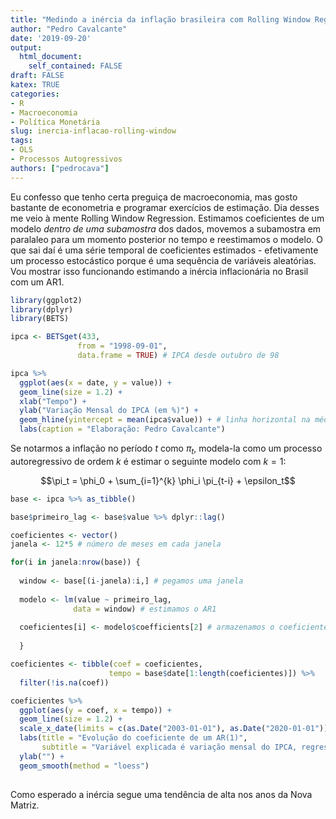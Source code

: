 ```yaml
---
title: "Medindo a inércia da inflação brasileira com Rolling Window Regression"
author: "Pedro Cavalcante"
date: '2019-09-20'
output:
  html_document:
    self_contained: FALSE
draft: FALSE
katex: TRUE
categories:
- R
- Macroeconomia
- Política Monetária
slug: inercia-inflacao-rolling-window
tags:
- OLS
- Processos Autogressivos
authors: ["pedrocava"]
---
```


Eu confesso que tenho certa preguiça de macroeconomia, mas gosto bastante de econometria e programar exercícios de estimação. Dia desses me veio à mente Rolling Window Regression. Estimamos coeficientes de um modelo _dentro de uma subamostra_ dos dados, movemos a subamostra em paralaleo para um momento posterior no tempo e reestimamos o modelo. O que sai daí é uma série temporal de coeficientes estimados - efetivamente um processo estocástico porque é uma sequência de variáveis aleatórias. Vou mostrar isso funcionando estimando a inércia inflacionária no Brasil com um AR1.

```R

library(ggplot2)
library(dplyr)
library(BETS)

ipca <- BETSget(433,
               from = "1998-09-01",
               data.frame = TRUE) # IPCA desde outubro de 98

ipca %>%
  ggplot(aes(x = date, y = value)) +
  geom_line(size = 1.2) +
  xlab("Tempo") +
  ylab("Variação Mensal do IPCA (em %)") +
  geom_hline(yintercept = mean(ipca$value)) + # linha horizontal na média
  labs(caption = "Elaboração: Pedro Cavalcante") 


```

Se notarmos a inflação no período $t$ como $\pi_t$, modela-la como um processo autoregressivo de ordem $k$ é estimar o seguinte modelo com $k=1$:

$$\pi_t = \phi_0 + \sum_{i=1}^{k} \phi_i \pi_{t-i} + \epsilon_t$$



```R

base <- ipca %>% as_tibble()

base$primeiro_lag <- base$value %>% dplyr::lag()

coeficientes <- vector()
janela <- 12*5 # número de meses em cada janela 

for(i in janela:nrow(base)) {
  
  window <- base[(i-janela):i,] # pegamos uma janela
  
  modelo <- lm(value ~ primeiro_lag,
              data = window) # estimamos o AR1
  
  coeficientes[i] <- modelo$coefficients[2] # armazenamos o coeficiente estimado
    
  }

coeficientes <- tibble(coef = coeficientes,
                      tempo = base$date[1:length(coeficientes)]) %>% 
  filter(!is.na(coef))

coeficientes %>%
  ggplot(aes(y = coef, x = tempo)) +
  geom_line(size = 1.2) +
  scale_x_date(limits = c(as.Date("2003-01-01"), as.Date("2020-01-01"))) +
  labs(title = "Evolução do coeficiente de um AR(1)",
       subtitle = "Variável explicada é variação mensal do IPCA, regressão em janelas de 5 anos") +
  ylab("") +
  geom_smooth(method = "loess")
  

```

Como esperado a inércia segue uma tendência de alta nos anos da Nova Matriz.
